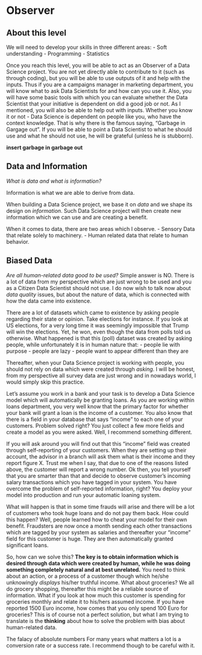 # Observer

## About this level

We will need to develop your skills in three different areas:
- Soft understanding
- Programming 
- Statistics

Once you reach this level, you will be able to act as an Observer of a Data Science project. You are not yet directly able to contribute to it (such as through coding), but you will be able to use outputs of it and help with the inputs. Thus if you are a campaigns manager in marketing department, you will know what to ask Data Scientists for and how can you use it. Also, you will have some basic tools with which you can evaluate whether the Data Scientist that your initiative is dependent on did a good job or not. As I mentioned, you will also be able to help out with inputs. Whether you know it or not - Data Science is dependent on people like you, who have the context knowledge. That is why there is the famous saying, "Garbage in Gargage out". If you will be able to point a Data Scientist to what he should use and what he should not use, he will be grateful (unless he is stubborn).

**insert garbage in garbage out**


## Data and Information

*What is data and what is information?*

Information is what we are able to derive from data. 

When building a Data Science project, we base it on *data* and we shape its design on *information*. Such Data Science project will then create new information which we can use and are creating a benefit.

When it comes to data, there are two areas which I observe. 
- Sensory Data that relate solely to machinery.
- Human related data that relate to human behavior.


## Biased Data

*Are all human-related data good to be used?*
Simple answer is NO. There is a lot of data from my perspective which are just wrong to be used and you as a Citizen Data Scientist should not use. I do now wish to talk now about *data quality* issues, but about the nature of data, which is connected with how the data came into existence.  

There are a lot of datasets which came to existence by asking people regarding their state or opinion. Take elections for instance. If you look at US elections, for a very long time it was seemingly impossible that Trump will win the elections. Yet, he won, even though the data from polls told us otherwise. What happened is that this (poll) dataset was created by asking people, while unfortunately it is in human nature that:
- people lie with purpose
- people are lazy
- people want to appear different than they are

Thereafter, when your Data Science project is working with people, you should not rely on data which were created through *asking*. I will be honest, from my perspective all survey data are just wrong and in nowadays world, I would simply skip this practice. 

Let's assume you work in a bank and your task is to develop a Data Science model which will automatically be granting loans. As you are working within loans department, you very well know that the primary factor for whether your bank will grant a loan is the income of a customer. You also know that there is a field in your database that says "income" to each one of your customers. Problem solved right? You just collect a few more fields and create a model as you were asked. Well, I recommend something different.  

If you will ask around you will find out that this "income" field was created through self-reporting of your customers. When they are setting up their account, the advisor in a branch will ask them what is their income and they report figure X. Trust me when I say, that due to one of the reasons listed above, the customer will report a wrong number. Ok then, you tell yourself that you are smarter than that and decide to observe customer's incoming salary transactions which you have tagged in your system. You have overcome the problem of self-reported information, right? You deploy your model into production and run your automatic loaning system. 

What will happen is that in some time frauds will arise and there will be a lot of customers who took huge loans and do not pay them back. How could this happen? Well, people learned how to cheat your model for their own benefit. Fraudsters are now once a month sending each other transactions which are tagged by your system as salaries and thereafter your "income" field for this customer is huge. They are then automatically granted significant loans.

So, how can we solve this? **The key is to obtain information which is desired through data which were created by human, while he was doing something completely natural and at best unrelated.** You need to think about an action, or a process of a customer though which he/she unknowingly *displays* his/her truthful income. What about groceries? We all do grocery shopping, thereafter this might be a reliable source of information. What if you look at how much this customer is spending for groceries monthly and relate it to his/hers assumed income. If you have reported 1500 Euro income, how comes that you only spend 100 Euro for groceries? This is of course not a perfect solution, but what I am trying to translate is the **thinking** about how to solve the problem with bias about human-related data.



The falacy of absolute numbers
For many years what matters a lot is a conversion rate or a success rate. I recommend though to be careful with it.
